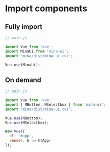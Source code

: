 <Meta title="Docs/02.Import components" />

# Import components

## Fully import

```js
// main.js

import Vue from 'vue';
import MinaUi from 'mina-ui';
import 'mina/dist/mina-ui.css';

Vue.use(MinaUi);
```

## On demand

```js
// main.js

import Vue from 'vue';
import { MButton, MSelectbox } from 'mina-ui';
import 'mina/dist/mina-ui.css';

Vue.use(MButton);
Vue.use(MSelectbox);

new Vue({
  el: '#app',
  render: h => h(App)
});
```

